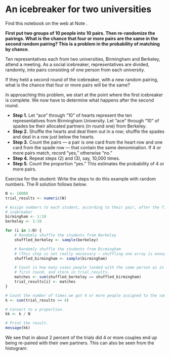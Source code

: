 # An icebreaker for two universities


Find this notebook on the web at Note .

**First put two groups of 10 people into 10 pairs. Then re-randomize the
pairings. What is the chance that four or more pairs are the same in the
second random pairing? This is a problem in the probability of matching
by chance**.

Ten representatives each from two universities, Birmingham and Berkeley,
attend a meeting. As a social icebreaker, representatives are divided,
randomly, into pairs consisting of one person from each university.

If they held a second round of the icebreaker, with a new random
pairing, what is the chance that four or more pairs will be the same?

In approaching this problem, we start at the point where the first
icebreaker is complete. We now have to determine what happens after the
second round.

- **Step 1.** Let “ace” through “10” of hearts represent the ten
  representatives from Birmingham University. Let “ace” through “10” of
  spades be their allocated partners (in round one) from Berkeley.
- **Step 2.** Shuffle the hearts and deal them out in a row; shuffle the
  spades and deal in a row just below the hearts.
- **Step 3.** Count the pairs — a pair is one card from the heart row
  and one card from the spade row — that contain the same denomination.
  If 4 or more pairs match, record “yes,” otherwise “no.”
- **Step 4.** Repeat steps (2) and (3), say, 10,000 times.
- **Step 5.** Count the proportion “yes.” This estimates the probability
  of 4 or more pairs.

Exercise for the student: Write the steps to do this example with random
numbers. The R solution follows below.

```r
N <- 10000
trial_results <- numeric(N)

# Assign numbers to each student, according to their pair, after the first
# icebreaker
birmingham <- 1:10
berkeley <- 1:10

for (i in 1:N) {
    # Randomly shuffle the students from Berkeley
    shuffled_berkeley <- sample(berkeley)

    # Randomly shuffle the students from Birmingham
    # (This step is not really necessary — shuffling one array is enough to make the matching random.)
    shuffled_birmingham <- sample(birmingham)

    # Count in how many cases people landed with the same person as in the
    # first round, and store in trial_results.
    matches <- sum(shuffled_berkeley == shuffled_birmingham)
    trial_results[i] <- matches
}

# Count the number of times we got 4 or more people assigned to the same person
k <- sum(trial_results >= 4)

# Convert to a proportion.
kk <- k / N

# Print the result.
message(kk)
```

We see that in about 2 percent of the trials did 4 or more couples end
up being re-paired with their own partners. This can also be seen from
the histogram:
